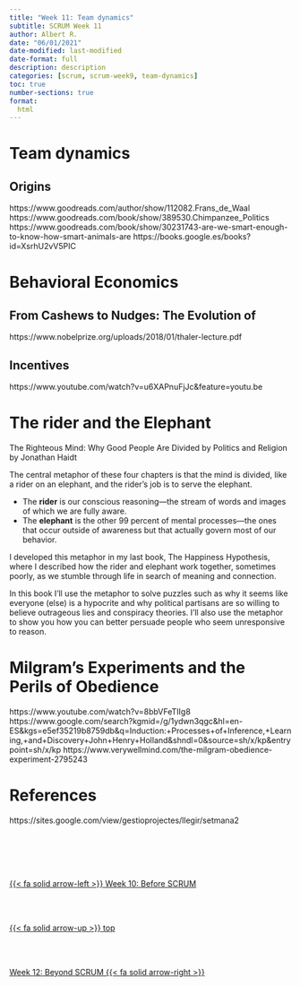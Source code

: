 ```yaml
---
title: "Week 11: Team dynamics"
subtitle: SCRUM Week 11
author: Albert R.
date: "06/01/2021"
date-modified: last-modified
date-format: full
description: description
categories: [scrum, scrum-week9, team-dynamics]
toc: true
number-sections: true
format:
  html
---
```


# Team dynamics

## Origins

https://www.goodreads.com/author/show/112082.Frans_de_Waal
https://www.goodreads.com/book/show/389530.Chimpanzee_Politics
https://www.goodreads.com/book/show/30231743-are-we-smart-enough-to-know-how-smart-animals-are
https://books.google.es/books?id=XsrhU2vV5PIC


# Behavioral Economics


##  From Cashews to Nudges: The Evolution of 

https://www.nobelprize.org/uploads/2018/01/thaler-lecture.pdf

## Incentives

https://www.youtube.com/watch?v=u6XAPnuFjJc&feature=youtu.be

# The rider and the Elephant

The Righteous Mind: Why Good People Are Divided by Politics and Religion by Jonathan Haidt 

The central metaphor of these four chapters is that the mind is divided, like a rider on an elephant, and the rider’s job is to serve the elephant. 

- The **rider** is our conscious reasoning—the stream of words and images of which we are fully aware. 
- The **elephant** is the other 99 percent of mental processes—the ones that occur outside of awareness but that actually govern most of our behavior. 

I developed this metaphor in my last book, The Happiness Hypothesis, where I described how the rider and elephant work together,  sometimes poorly, as we stumble through life in search of meaning and connection. 

In this book I’ll use the metaphor to solve puzzles such as why it seems like everyone (else) is a hypocrite and why political partisans are so willing to believe outrageous lies and conspiracy theories. I’ll also use the metaphor to show you how you can better persuade people who seem unresponsive to reason.


# Milgram's Experiments and the Perils of Obedience

https://www.youtube.com/watch?v=8bbVFeTIIg8
https://www.google.com/search?kgmid=/g/1ydwn3qgc&hl=en-ES&kgs=e5ef35219b8759db&q=Induction:+Processes+of+Inference,+Learning,+and+Discovery+John+Henry+Holland&shndl=0&source=sh/x/kp&entrypoint=sh/x/kp
https://www.verywellmind.com/the-milgram-obedience-experiment-2795243




# References

https://sites.google.com/view/gestioprojectes/llegir/setmana2



<!--- navLinks -->
<br><br>
<div class=row>
<br>
<div class='column left previous'>
<br>
[{{< fa solid arrow-left >}} Week 10: Before SCRUM](/scrum/scrum-week10.qmd)
<br>
</div>
<br>
<div class='column center'>
<br>
[{{< fa solid arrow-up >}} top](#top)
<br>
</div>
<br>
<div class='column right next'>
<br>
[Week 12: Beyond SCRUM  {{< fa solid arrow-right >}}](/scrum/scrum-week12.qmd)
<br>
</div>
<br>
</div>
